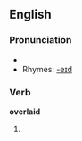 ==English==

===Pronunciation===
*{{IPA|/'ovəɻleɪd/}}
*Rhymes: [[Rhymes:English:-eɪd|-eɪd]]

===Verb===
'''overlaid'''

# {{past of|[[overlay]]}}